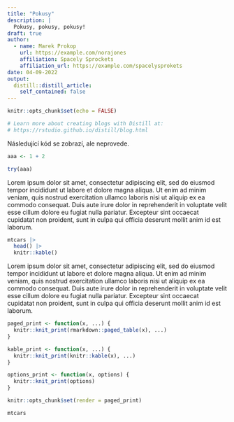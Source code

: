 ```yaml
---
title: "Pokusy"
description: |
  Pokusy, pokusy, pokusy!
draft: true
author:
  - name: Marek Prokop 
    url: https://example.com/norajones
    affiliation: Spacely Sprockets
    affiliation_url: https://example.com/spacelysprokets
date: 04-09-2022
output:
  distill::distill_article:
    self_contained: false
---
```


```r
knitr::opts_chunk$set(echo = FALSE)

# Learn more about creating blogs with Distill at:
# https://rstudio.github.io/distill/blog.html

```

Následující kód se zobrazí, ale neprovede.

```r
aaa <- 1 + 2
```

```r
try(aaa)
```


Lorem ipsum dolor sit amet, consectetur adipiscing elit, sed do eiusmod tempor incididunt ut labore et dolore magna aliqua. Ut enim ad minim veniam, quis nostrud exercitation ullamco laboris nisi ut aliquip ex ea commodo consequat. Duis aute irure dolor in reprehenderit in voluptate velit esse cillum dolore eu fugiat nulla pariatur. Excepteur sint occaecat cupidatat non proident, sunt in culpa qui officia deserunt mollit anim id est laborum.

```r
mtcars |> 
  head() |> 
  knitr::kable()
```

Lorem ipsum dolor sit amet, consectetur adipiscing elit, sed do eiusmod tempor incididunt ut labore et dolore magna aliqua. Ut enim ad minim veniam, quis nostrud exercitation ullamco laboris nisi ut aliquip ex ea commodo consequat. Duis aute irure dolor in reprehenderit in voluptate velit esse cillum dolore eu fugiat nulla pariatur. Excepteur sint occaecat cupidatat non proident, sunt in culpa qui officia deserunt mollit anim id est laborum.

```r
paged_print <- function(x, ...) {
  knitr::knit_print(rmarkdown::paged_table(x), ...)
}

kable_print <- function(x, ...) {
  knitr::knit_print(knitr::kable(x), ...)
}

options_print <- function(x, options) {
  knitr::knit_print(options)
}

knitr::opts_chunk$set(render = paged_print)
```

```r
mtcars
```


